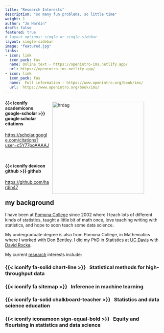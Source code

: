```yaml
---
title: "Research Interests"
description: "so many fun problems, so little time"
weight: 1
author: "Jo Hardin"
draft: false
featured: true
# layout options: single or single-sidebar
layout: single-sidebar
image: "featured.jpg"
links:
- icon: link
  icon_pack: fas
  name: Online text - https://openintro-ims.netlify.app/
  url: https://openintro-ims.netlify.app/
- icon: link
  icon_pack: fas
  name:  Full information - https://www.openintro.org/book/ims/
  url:  https://www.openintro.org/book/ims/
---
```


<figure>
<img style = "padding: 10px;float: right;" alt = 'hrdag' width='300' src='featured.jpg' />
</figure>

:::{.link}
::::{.link-header}
#### {{< iconify academicons google-scholar >}} google scholar citations
::::
::::{.link-container}
<a href = "https://scholar.google.com/citations?user=c5Y77poAAAAJ" target = "_blank">https://scholar.google.com/citations?user=c5Y77poAAAAJ</a>
::::
:::

<br/>

:::{.link}
::::{.link-header}
#### {{< iconify devicon github >}} github 
::::
::::{.link-container}
<a href = "https://github.com/hardin47" target = "_blank">https://github.com/hardin47</a>
::::
:::




## my background

I have been at [Pomona College](https://www.pomona.edu/academics/departments/mathematics) since 2002 where I teach lots of different kinds of statistics, taught a little bit of math once, love teaching writing with statistics, and hope to soon teach some data science.

My undergraduate degree is also from Pomona College, in Mathematics where I worked with Don Bentley.  I did my PhD in Statistics at [UC Davis](https://statistics.ucdavis.edu/) with [David Rocke](http://dmrocke.ucdavis.edu/).  

My current [research](/research/) interests include:

<h3>{{< iconify fa-solid chart-line >}}  &nbsp; Statistical methods for high-throughput data</h3>
<h3> {{< iconify fa sitemap >}}  &nbsp; Inference in machine learning</h3>
<h3> {{< iconify fa-solid chalkboard-teacher >}}  &nbsp; Statistics and data science education</h3>
<h3>{{< iconify iconamoon sign-equal-bold >}}  &nbsp; Equity and flourising in statistics and data science</h3> 









